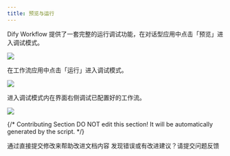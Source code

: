 ```yaml
---
title: 预览与运行
---
```


Dify Workflow 提供了一套完整的运行调试功能，在对话型应用中点击「预览」进入调试模式。

![](https://assets-docs.dify.ai/dify-enterprise-mintlify/zh_CN/guides/workflow/debug-and-preview/91379dc42d0d815e52ddad0cc5450a46.png)

在工作流应用中点击「运行」进入调试模式。

![](https://assets-docs.dify.ai/dify-enterprise-mintlify/zh_CN/guides/workflow/debug-and-preview/b92d7536392b1e1f2423d0e3aa113915.png)

进入调试模式内在界面右侧调试已配置好的工作流。

![](https://assets-docs.dify.ai/dify-enterprise-mintlify/zh_CN/guides/workflow/debug-and-preview/4c81791508592e0f8019b8ebf8f119ea.png)

{/*
Contributing Section
DO NOT edit this section!
It will be automatically generated by the script.
*/}

<CardGroup cols="2">
    <Card
        title="编辑此页面"
        icon="pen-to-square"
        href="https://github.com/langgenius/dify-docs-mintlify/edit/main/zh-hans/guides/workflow/debug-and-preview/preview-and-run.mdx"
    >
        通过直接提交修改来帮助改进文档内容
    </Card>
    <Card
        title="提交问题"
        icon="github"
        href="https://github.com/langgenius/dify-docs-mintlify/issues/new?title=文档问题%3A%20ew-and-&body=%23%23%20问题描述%0A%3C%21--%20请简要描述你发现的问题%20--%3E%0A%0A%23%23%20页面链接%0Ahttps%3A%2F%2Fgithub.com%2Flanggenius%2Fdify-docs-mintlify%2Fblob%2Fmain%2Fzh-hans/guides/workflow/debug-and-preview%2Fpreview-and-run.mdx%0A%0A%23%23%20建议修改%0A%3C%21--%20如果有具体的修改建议，请在此说明%20--%3E%0A%0A%3C%21--%20感谢你对文档质量的关注！%20--%3E"
    >
        发现错误或有改进建议？请提交问题反馈
    </Card>
</CardGroup>

